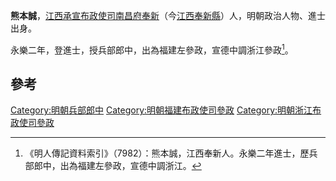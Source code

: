 '''熊本誠'''，[[江西承宣布政使司|江西承宣布政使司]][[南昌府|南昌府]][[奉新|奉新]]（今[[江西|江西]][[奉新縣|奉新縣]]）人，明朝政治人物、進士出身。

永樂二年，登進士，授兵部郎中，出為福建左參政，宣德中調浙江參政<ref>《明人傳記資料索引》（7982）：熊本誠，江西奉新人。永樂二年進士，歷兵部郎中，出為福建左參政，宣德中調浙江。</ref>。

==參考==
{{reflist}}
{{明朝人物小作品}}
{{永樂二年甲申科殿試金榜}}
[[Category:明朝兵部郎中|Category:明朝兵部郎中]]
[[Category:明朝福建布政使司參政|Category:明朝福建布政使司參政]]
[[Category:明朝浙江布政使司參政|Category:明朝浙江布政使司參政]]